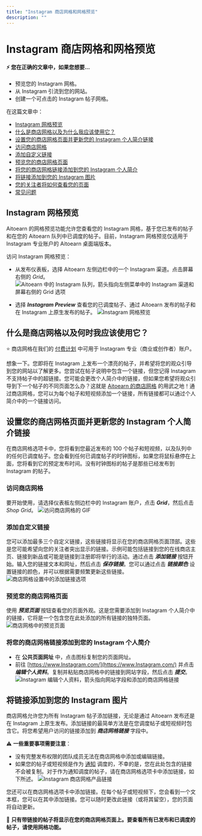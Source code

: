 ```yaml
---
title: "Instagram 商店网格和网格预览"
description: ""
---
```


# Instagram 商店网格和网格预览

#### ⚡️ 您在正确的文章中，如果您想要...

- 预览您的 Instagram 网格。
- 从 Instagram 引流到您的网站。
- 创建一个可点击的 Instagram 帖子网格。

在这篇文章中：

- [Instagram 网格预览](#Instagram-Grid-Preview-YtdXU)
- [什么是商店网格以及为什么我应该使用它？](#What-is-Shop-Grid--w86n5)
- [设置您的商店网格页面并更新您的 Instagram 个人简介链接](#h_8eeb917b-d28a-4a9e-bdfb-0b0a5dbe8864)
- [访问商店网格](#Accessing-Shop-Grid-VdhCZ)
- [添加自定义链接](#添加ing-custom-链接s-ckmu9)
- [预览您的商店网格页面](#Previewing-您的-Shop-Grid-B5Zau)
- [将您的商店网格链接添加到您的 Instagram 个人简介](#添加ing-您的-Shop-Grid-链接-到-您的-Instagram-bio-aP5MR)
- [将链接添加到您的 Instagram 图片](#h_64ddf0e7-c46c-4be5-9116-1e882d7b776c)
- [您的关注者将如何查看您的页面](#h_06010743-d8e4-43cd-9fd4-d46ce4e48df0)
- [常见问题](#h_5938b89e-e017-4122-a599-3f4a05ec9119)

## Instagram 网格预览

Aitoearn 的网格预览功能允许您查看您的 Instagram 网格，基于您已发布的帖子和在您的 Aitoearn 队列中已调度的帖子。目前，Instagram 网格预览仅适用于 Instagram 专业账户的 Aitoearn 桌面端版本。

访问 Instagram 网格预览：

- 从发布仪表板，选择 Aitoearn 左侧边栏中的一个 Instagram 渠道。点击屏幕右侧的 *Grid*。
![Aitoearn 中的 Instagram 队列，箭头指向左侧菜单中的 Instagram 渠道和屏幕右侧的 Grid 选项](//d33v4339jhl8k0.cloudfront.net/docs/assets/64cb6cf86d4a3e191f237e66/图片s/67c9a43f6898e96073816295/文件-y3wUFrGjEC.png)

- 选择 ***Instagram Preview*** 查看您的已调度帖子、通过 Aitoearn 发布的帖子和在 Instagram 上原生发布的帖子。
![Instagram 网格预览](//d33v4339jhl8k0.cloudfront.net/docs/assets/64cb6cf86d4a3e191f237e66/图片s/67c9a8a71453950404a534e2/文件-CwV7RGJuBT.png)

## 什么是商店网格以及何时我应该使用它？

⭐️ 商店网格在我们的 [付费计划](https://aitoearn.帮助scoutdocs.com/article/595-功能-可用-在-each-aitoearn-计划) 中可用于 Instagram 专业（商业或创作者）账户。

想象一下。您即将在 Instagram 上发布一个漂亮的帖子，并希望将您的观众引导到您的网站以了解更多。您尝试在帖子说明中包含一个链接，但您记得 Instagram 不支持帖子中的超链接。您可能会更改个人简介中的链接，但如果您希望将观众引导到下一个帖子的不同页面怎么办？这就是 [Aitoearn 的商店网格](https://aitoearn.com/shop-grid) 的用武之地！通过商店网格，您可以为每个帖子和短视频添加一个链接，所有链接都可以通过个人简介中的一个链接访问。

## 设置您的商店网格页面并更新您的 Instagram 个人简介链接

在商店网格选项卡中，您将看到您最近发布的 100 个帖子和短视频，以及队列中的任何已调度帖子。您会看到任何已调度帖子的时钟图标，如果您将鼠标悬停在上面，您将看到它的预定发布时间。没有时钟图标的帖子是那些已经发布到 Instagram 的帖子。

### 访问商店网格

要开始使用，请选择仪表板左侧边栏中的 Instagram 账户，点击 ***Grid***，然后点击 *Shop Grid*。
![访问商店网格的 GIF](//d33v4339jhl8k0.cloudfront.net/docs/assets/64cb6cf86d4a3e191f237e66/图片s/67d1f90dfa0d2b6a41fd484a/文件-nvh0TilO3c.gif)

### 添加自定义链接

您可以添加最多三个自定义链接，这些链接将显示在您的商店网格页面顶部。这些是您可能希望向您的关注者突出显示的链接。示例可能包括链接到您的在线商店主页、链接到新品或可能是链接到注册即将举行的活动。通过点击 ***添加链接*** 按钮开始。输入您的链接文本和网址，然后点击 ***保存链接***。您可以通过点击 ***链接颜色*** 设置链接的颜色，并可以根据需要频繁更新这些链接。
![商店网格设置中的添加链接选项](//d33v4339jhl8k0.cloudfront.net/docs/assets/64cb6cf86d4a3e191f237e66/图片s/67d1f77cd097627751c15c71/文件-zY982fH0os.jpg)

### 预览您的商店网格页面

使用 ***预览页面*** 按钮查看您的页面外观。这是您需要添加到 Instagram 个人简介中的链接，它将是一个包含您在此处添加的所有链接的独特页面。
![商店网格中的预览页面](//d33v4339jhl8k0.cloudfront.net/docs/assets/64cb6cf86d4a3e191f237e66/图片s/67d1f7c6d097627751c15c72/文件-9UJ5zylzNU.jpg)

### 将您的商店网格链接添加到您的 Instagram 个人简介

- 在 **公共页面网址** 中，点击图标复制您的页面网址。
- 前往 [https://www.Instagram.com/](https://www.Instagram.com/) 并点击 ***编辑个人资料***。复制并粘贴商店网格中的链接到网站字段，然后点击 ***提交***。
![Instagram 编辑个人资料，箭头指向网站字段和添加的商店网格链接](//d33v4339jhl8k0.cloudfront.net/docs/assets/64cb6cf86d4a3e191f237e66/图片s/651499d36241295a81ba6dd7/img-1714411-1695848912-1661250687.png)

## 将链接添加到您的 Instagram 图片

商店网格允许您为所有 Instagram 帖子添加链接，无论是通过 Aitoearn 发布还是在 Instagram 上原生发布。添加链接的最简单方法是在您调度帖子或短视频时包含它。将您希望用户访问的链接添加到 ***商店网格链接*** 字段中。

⚠️ **一些重要事项需要注意**：

- 没有完整发布权限的团队成员无法在商店网格中添加或编辑链接。
- 如果您的帖子或短视频是作为 [通知](https://aitoearn.帮助scoutdocs.com/article/658-using-Instagram-reminders) 调度的，不幸的是，您在此处包含的链接不会被复制。对于作为通知调度的帖子，请在商店网格选项卡中添加链接，如下所述。
![Instagram 商店网格产品链接](//d33v4339jhl8k0.cloudfront.net/docs/assets/64cb6cf86d4a3e191f237e66/图片s/65fdcdd11fface777737de11/文件-DETlL0Vr8u.jpg)

您还可以在商店网格选项卡中添加链接。在每个帖子或短视频下，您会看到一个文本框，您可以在其中添加链接。您可以随时更改此链接（或将其留空），您的页面将自动更新。

📝 **只有带链接的帖子将显示在您的商店网格页面上。要查看所有已发布和已调度的帖子，请使用网格功能。**
